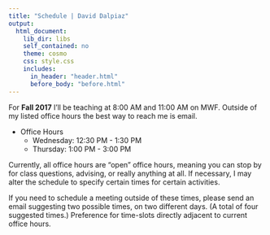 ```yaml
---
title: "Schedule | David Dalpiaz"
output:
  html_document:
    lib_dir: libs
    self_contained: no
    theme: cosmo
    css: style.css
    includes:
      in_header: "header.html"
      before_body: "before.html"
---
```


For **Fall 2017** I'll be teaching at 8:00 AM and 11:00 AM on MWF. Outside of my listed office hours the best way to reach me is email.

- Office Hours
    - Wednesday: 12:30 PM - 1:30 PM
    - Thursday: 1:00 PM - 3:00 PM

Currently, all office hours are "open" office hours, meaning you can stop by for class questions, advising, or really anything at all. If necessary, I may alter the schedule to specify certain times for certain activities.

If you need to schedule a meeting outside of these times, please send an email suggesting two possible times, on two different days. (A total of four suggested times.) Preference for time-slots directly adjacent to current office hours.
